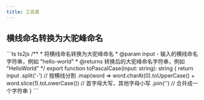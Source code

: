 ```yaml
---
title: 工具类
---
```


## 横线命名转换为大驼峰命名

<CodeDetails>
```ts ts2js
/**
 * 将横线命名转换为大驼峰命名
 * @param input - 输入的横线命名字符串，例如 "hello-world"
 * @returns 转换后的大驼峰命名字符串，例如 "HelloWorld"
 */
export function toPascalCase(input: string): string {
  return input
    .split('-') // 按横线分割
    .map(word => word.charAt(0).toUpperCase() + word.slice(1).toLowerCase()) // 首字母大写，其他字母小写
    .join('') // 合并成一个字符串
}
```
</CodeDetails>
